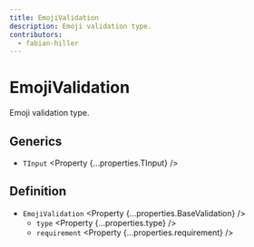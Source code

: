```yaml
---
title: EmojiValidation
description: Emoji validation type.
contributors:
  - fabian-hiller
---
```



# EmojiValidation

Emoji validation type.

## Generics

- `TInput` <Property {...properties.TInput} />

## Definition

- `EmojiValidation` <Property {...properties.BaseValidation} />
  - `type` <Property {...properties.type} />
  - `requirement` <Property {...properties.requirement} />
